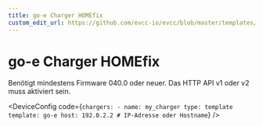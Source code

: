 ```yaml
---
title: go-e Charger HOMEfix
custom_edit_url: https://github.com/evcc-io/evcc/blob/master/templates/definition/charger/go-e.yaml
---
```



# go-e Charger HOMEfix

<DeviceFeatures features="rfid,sponsorship" />

Benötigt mindestens Firmware 040.0 oder neuer. Das HTTP API v1 oder v2 muss aktiviert sein.


<DeviceConfig code={`chargers:
    - name: my_charger
      type: template
      template: go-e
      host: 192.0.2.2 # IP-Adresse oder Hostname`}  />

<SponsorshipRequired />

